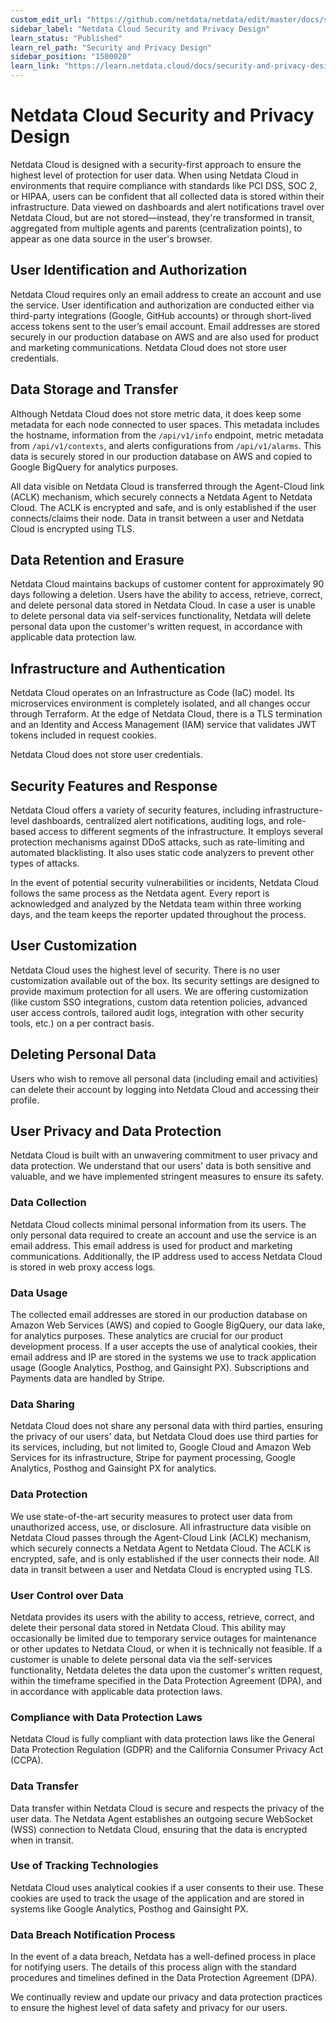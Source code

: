 ```yaml
---
custom_edit_url: "https://github.com/netdata/netdata/edit/master/docs/security-and-privacy-design/netdata-cloud-security.md"
sidebar_label: "Netdata Cloud Security and Privacy Design"
learn_status: "Published"
learn_rel_path: "Security and Privacy Design"
sidebar_position: "1500020"
learn_link: "https://learn.netdata.cloud/docs/security-and-privacy-design/netdata-cloud-security-and-privacy-design"
---
```


# Netdata Cloud Security and Privacy Design

Netdata Cloud is designed with a security-first approach to ensure the highest level of protection for user data. When
using Netdata Cloud in environments that require compliance with standards like PCI DSS, SOC 2, or HIPAA, users can be
confident that all collected data is stored within their infrastructure. Data viewed on dashboards and alert
notifications travel over Netdata Cloud, but are not stored—instead, they're transformed in transit, aggregated from
multiple agents and parents (centralization points), to appear as one data source in the user's browser.

## User Identification and Authorization

Netdata Cloud requires only an email address to create an account and use the service. User identification and
authorization are conducted either via third-party integrations (Google, GitHub accounts) or through short-lived access
tokens sent to the user’s email account. Email addresses are stored securely in our production database on AWS and are
also used for product and marketing communications. Netdata Cloud does not store user credentials.

## Data Storage and Transfer

Although Netdata Cloud does not store metric data, it does keep some metadata for each node connected to user spaces.
This metadata includes the hostname, information from the `/api/v1/info` endpoint, metric metadata
from `/api/v1/contexts`, and alerts configurations from `/api/v1/alarms`. This data is securely stored in our production
database on AWS and copied to Google BigQuery for analytics purposes.

All data visible on Netdata Cloud is transferred through the Agent-Cloud link (ACLK) mechanism, which securely connects
a Netdata Agent to Netdata Cloud. The ACLK is encrypted and safe, and is only established if the user connects/claims
their node. Data in transit between a user and Netdata Cloud is encrypted using TLS.

## Data Retention and Erasure

Netdata Cloud maintains backups of customer content for approximately 90 days following a deletion. Users have the
ability to access, retrieve, correct, and delete personal data stored in Netdata Cloud. In case a user is unable to
delete personal data via self-services functionality, Netdata will delete personal data upon the customer's written
request, in accordance with applicable data protection law.

## Infrastructure and Authentication

Netdata Cloud operates on an Infrastructure as Code (IaC) model. Its microservices environment is completely isolated,
and all changes occur through Terraform. At the edge of Netdata Cloud, there is a TLS termination and an Identity and
Access Management (IAM) service that validates JWT tokens included in request cookies.

Netdata Cloud does not store user credentials.

## Security Features and Response

Netdata Cloud offers a variety of security features, including infrastructure-level dashboards, centralized alert notifications, auditing logs, and role-based access to different segments of the infrastructure. It employs several protection mechanisms against DDoS attacks, such as rate-limiting and automated blacklisting. It also uses static code analyzers to prevent other types of attacks.

In the event of potential security vulnerabilities or incidents, Netdata Cloud follows the same process as the Netdata
agent. Every report is acknowledged and analyzed by the Netdata team within three working days, and the team keeps the
reporter updated throughout the process.

## User Customization

Netdata Cloud uses the highest level of security. There is no user customization available out of the box. Its security
settings are designed to provide maximum protection for all users. We are offering customization (like custom SSO
integrations, custom data retention policies, advanced user access controls, tailored audit logs, integration with other
security tools, etc.) on a per contract basis.

## Deleting Personal Data

Users who wish to remove all personal data (including email and activities) can delete their account by logging into Netdata Cloud and accessing their profile.

## User Privacy and Data Protection

Netdata Cloud is built with an unwavering commitment to user privacy and data protection. We understand that our users'
data is both sensitive and valuable, and we have implemented stringent measures to ensure its safety.

### Data Collection

Netdata Cloud collects minimal personal information from its users. The only personal data required to create an account
and use the service is an email address. This email address is used for product and marketing communications.
Additionally, the IP address used to access Netdata Cloud is stored in web proxy access logs.

### Data Usage

The collected email addresses are stored in our production database on Amazon Web Services (AWS) and copied to Google
BigQuery, our data lake, for analytics purposes. These analytics are crucial for our product development process. If a
user accepts the use of analytical cookies, their email address and IP are stored in the systems we use to track
application usage (Google Analytics, Posthog, and Gainsight PX). Subscriptions and Payments data are handled by Stripe.

### Data Sharing

Netdata Cloud does not share any personal data with third parties, ensuring the privacy of our users' data, but Netdata
Cloud does use third parties for its services, including, but not limited to, Google Cloud and Amazon Web Services for
its infrastructure, Stripe for payment processing, Google Analytics, Posthog and Gainsight PX for analytics.

### Data Protection

We use state-of-the-art security measures to protect user data from unauthorized access, use, or disclosure. All
infrastructure data visible on Netdata Cloud passes through the Agent-Cloud Link (ACLK) mechanism, which securely
connects a Netdata Agent to Netdata Cloud. The ACLK is encrypted, safe, and is only established if the user connects
their node. All data in transit between a user and Netdata Cloud is encrypted using TLS.

### User Control over Data

Netdata provides its users with the ability to access, retrieve, correct, and delete their personal data stored in
Netdata Cloud. This ability may occasionally be limited due to temporary service outages for maintenance or other
updates to Netdata Cloud, or when it is technically not feasible. If a customer is unable to delete personal data via
the self-services functionality, Netdata deletes the data upon the customer's written request, within the timeframe
specified in the Data Protection Agreement (DPA), and in accordance with applicable data protection laws.

### Compliance with Data Protection Laws

Netdata Cloud is fully compliant with data protection laws like the General Data Protection Regulation (GDPR) and the
California Consumer Privacy Act (CCPA).

### Data Transfer

Data transfer within Netdata Cloud is secure and respects the privacy of the user data. The Netdata Agent establishes an
outgoing secure WebSocket (WSS) connection to Netdata Cloud, ensuring that the data is encrypted when in transit.

### Use of Tracking Technologies

Netdata Cloud uses analytical cookies if a user consents to their use. These cookies are used to track the usage of the
application and are stored in systems like Google Analytics, Posthog and Gainsight PX.

### Data Breach Notification Process

In the event of a data breach, Netdata has a well-defined process in place for notifying users. The details of this
process align with the standard procedures and timelines defined in the Data Protection Agreement (DPA).

We continually review and update our privacy and data protection practices to ensure the highest level of data safety
and privacy for our users.
